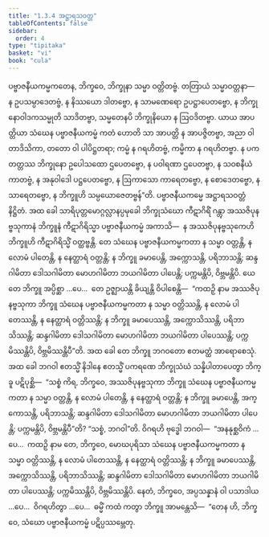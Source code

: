 ```yaml
---
title: "1.3.4 အဋ္ဌာရသဝတ္တ"
tableOfContents: false
sidebar:
  order: 4
type: "tipitaka"
basket: "vi"
book: "cula"
---
```



<DynamicBreadcrumb />

<Division number="28" book="cula" e="ch" v="4" p="34">

<Paragraph number="150" book="cula">
ပဗ္ဗာဇနီယကမ္မကတေန, ဘိက္ခဝေ, ဘိက္ခုနာ သမ္မာ ဝတ္တိတဗ္ဗံ. တတြာယံ သမ္မာဝတ္တနာ—  န ဥပသမ္ပာဒေတဗ္ဗံ, န နိဿယော ဒါတဗ္ဗော, န သာမဏေရော ဥပဋ္ဌာပေတဗ္ဗော, န ဘိက္ခုနောဝါဒကသမ္မုတိ သာဒိတဗ္ဗာ, သမ္မတေနပိ ဘိက္ခုနိယော န ဩဝဒိတဗ္ဗာ. ယာယ အာပတ္တိယာ သံဃေန ပဗ္ဗာဇနီယကမ္မံ ကတံ ဟောတိ သာ အာပတ္တိ န အာပဇ္ဇိတဗ္ဗာ, အညာ ဝါ တာဒိသိကာ, တတော ဝါ ပါပိဋ္ဌတရာ; ကမ္မံ န ဂရဟိတဗ္ဗံ, ကမ္မိကာ န ဂရဟိတဗ္ဗာ. န ပကတတ္တဿ ဘိက္ခုနော ဥပေါသထော ဌပေတဗ္ဗော, န ပဝါရဏာ ဌပေတဗ္ဗာ, န သဝစနီယံ ကာတဗ္ဗံ, န အနုဝါဒေါ ပဋ္ဌပေတဗ္ဗော, န ဩကာသော ကာရေတဗ္ဗော, န စောဒေတဗ္ဗော, န သာရေတဗ္ဗော, န ဘိက္ခူဟိ သမ္ပယောဇေတဗ္ဗန်”တိ.

</Paragraph>
</Division>

<Paragraph number="151" type="center" book="cula">
ပဗ္ဗာဇနီယကမ္မေ အဋ္ဌာရသဝတ္တံ နိဋ္ဌိတံ.


</Paragraph>

<Division number="29" book="cula" e="ch" v="4" p="34">

<Paragraph number="152" book="cula">
အထ ခေါ သာရိပုတ္တမောဂ္ဂလ္လာနပ္ပမုခေါ ဘိက္ခုသံဃော ကီဋာဂိရိံ ဂန္တွာ အဿဇိပုနဗ္ဗသုကာနံ ဘိက္ခူနံ ကီဋာဂိရိသ္မာ ပဗ္ဗာဇနီယကမ္မံ အကာသိ—  န အဿဇိပုနဗ္ဗသုကေဟိ ဘိက္ခူဟိ ကီဋာဂိရိသ္မိံ ဝတ္ထဗ္ဗန္တိ. တေ သံဃေန ပဗ္ဗာဇနီယကမ္မကတာ န သမ္မာ ဝတ္တန္တိ, န လောမံ ပါတေန္တိ, န နေတ္ထာရံ ဝတ္တန္တိ; န ဘိက္ခူ ခမာပေန္တိ, အက္ကောသန္တိ, ပရိဘာသန္တိ; ဆန္ဒဂါမိတာ ဒေါသဂါမိတာ မောဟဂါမိတာ ဘယဂါမိတာ ပါပေန္တိ; ပက္ကမန္တိပိ, ဝိဗ္ဘမန္တိပိ. ယေ တေ ဘိက္ခူ အပ္ပိစ္ဆာ …ပေ…  တေ ဥဇ္ဈာယန္တိ ခိယျန္တိ ဝိပါစေန္တိ—  “ကထဉှိ နာမ အဿဇိပုနဗ္ဗသုကာ ဘိက္ခူ သံဃေန ပဗ္ဗာဇနီယကမ္မကတာ န သမ္မာ ဝတ္တိဿန္တိ, န လောမံ ပါတေဿန္တိ, န နေတ္ထာရံ ဝတ္တိဿန္တိ; န ဘိက္ခူ ခမာပေဿန္တိ, အက္ကောသိဿန္တိ, ပရိဘာသိဿန္တိ; ဆန္ဒဂါမိတာ ဒေါသဂါမိတာ မောဟဂါမိတာ ဘယဂါမိတာ ပါပေဿန္တိ; ပက္ကမိဿန္တိပိ, ဝိဗ္ဘမိဿန္တိပီ”တိ. အထ ခေါ တေ ဘိက္ခူ ဘဂဝတော ဧတမတ္ထံ အာရောစေသုံ.
</Paragraph>

<Paragraph number="153" book="cula">
အထ ခေါ ဘဂဝါ ဧတသ္မိံ နိဒါနေ ဧတသ္မိံ ပကရဏေ ဘိက္ခုသံဃံ သန္နိပါတာပေတွာ ဘိက္ခူ ပဋိပုစ္ဆိ—  “သစ္စံ ကိရ, ဘိက္ခဝေ, အဿဇိပုနဗ္ဗသုကာ ဘိက္ခူ သံဃေန ပဗ္ဗာဇနီယကမ္မကတာ န သမ္မာ ဝတ္တန္တိ, န လောမံ ပါတေန္တိ, န နေတ္ထာရံ ဝတ္တန္တိ; န ဘိက္ခူ ခမာပေန္တိ, အက္ကောသန္တိ, ပရိဘာသန္တိ; ဆန္ဒဂါမိတာ ဒေါသဂါမိတာ မောဟဂါမိတာ ဘယဂါမိတာ ပါပေန္တိ; ပက္ကမန္တိပိ, ဝိဗ္ဘမန္တိပီ”တိ? “သစ္စံ, ဘဂဝါ”တိ. ဝိဂရဟိ ဗုဒ္ဓေါ ဘဂဝါ—  “အနနုစ္ဆဝိကံ …ပေ…  ကထဉှိ နာမ တေ, ဘိက္ခဝေ, မောဃပုရိသာ သံဃေန ပဗ္ဗာဇနီယကမ္မကတာ န သမ္မာ ဝတ္တိဿန္တိ, န လောမံ ပါတေဿန္တိ, န နေတ္ထာရံ ဝတ္တိဿန္တိ; န ဘိက္ခူ ခမာပေဿန္တိ, အက္ကောသိဿန္တိ, ပရိဘာသိဿန္တိ; ဆန္ဒဂါမိတာ ဒေါသဂါမိတာ မောဟဂါမိတာ ဘယဂါမိတာ ပါပေဿန္တိ; ပက္ကမိဿန္တိပိ, ဝိဗ္ဘမိဿန္တိပိ. နေတံ, ဘိက္ခဝေ, အပ္ပသန္နာနံ ဝါ ပသာဒါယ …ပေ…  ဝိဂရဟိတွာ …ပေ…  ဓမ္မိံ ကထံ ကတွာ ဘိက္ခူ အာမန္တေသိ—  “တေန ဟိ, ဘိက္ခဝေ, သံဃော ပဗ္ဗာဇနီယကမ္မံ ပဋိပ္ပဿမ္ဘေတု.
</Paragraph>
</Division>